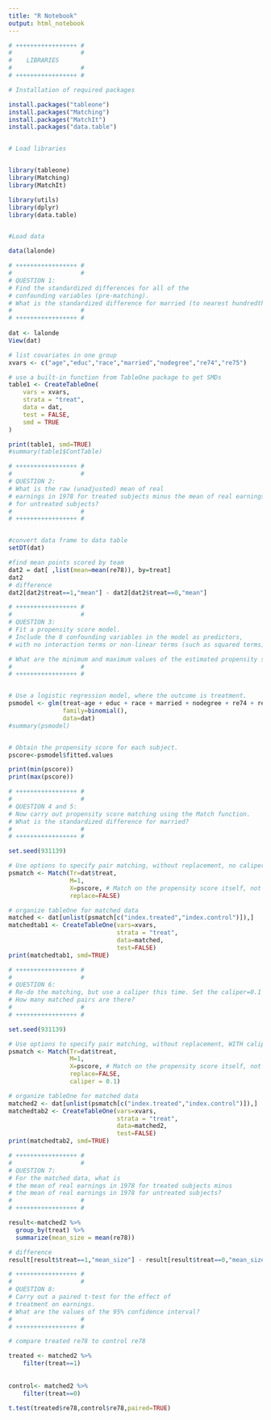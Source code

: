 ---
title: "R Notebook"
output: html_notebook
---
 

```{r}

# +++++++++++++++++ #
#                   # 
#    LIBRARIES
#                   #
# +++++++++++++++++ #

# Installation of required packages

install.packages("tableone")
install.packages("Matching")
install.packages("MatchIt")
install.packages("data.table")


# Load libraries


library(tableone)
library(Matching)
library(MatchIt)

library(utils)
library(dplyr)
library(data.table) 


#Load data

data(lalonde)

```

```{r}

# +++++++++++++++++ #
#                   # 
# QUESTION 1: 
# Find the standardized differences for all of the
# confounding variables (pre-matching). 
# What is the standardized difference for married (to nearest hundredth)?    
#                   #
# +++++++++++++++++ #
 
dat <- lalonde
View(dat)

# list covariates in one group
xvars <- c("age","educ","race","married","nodegree","re74","re75")

# use a built-in function from TableOne package to get SMDs
table1 <- CreateTableOne(
    vars = xvars,
    strata = "treat",
    data = dat,
    test = FALSE,
    smd = TRUE
)

print(table1, smd=TRUE)
#summary(table1$ContTable)

```
```{r}
# +++++++++++++++++ #
#                   # 
# QUESTION 2: 
# What is the raw (unadjusted) mean of real
# earnings in 1978 for treated subjects minus the mean of real earnings in 1978 
# for untreated subjects? 
#                   #
# +++++++++++++++++ #


#convert data frame to data table 
setDT(dat)

#find mean points scored by team 
dat2 = dat[ ,list(mean=mean(re78)), by=treat]
dat2
# difference
dat2[dat2$treat==1,"mean"] - dat2[dat2$treat==0,"mean"]
```


```{r}

# +++++++++++++++++ #
#                   # 
# QUESTION 3:
# Fit a propensity score model. 
# Include the 8 confounding variables in the model as predictors, 
# with no interaction terms or non-linear terms (such as squared terms). 

# What are the minimum and maximum values of the estimated propensity score? 
#                   #
# +++++++++++++++++ #


# Use a logistic regression model, where the outcome is treatment. 
psmodel <- glm(treat~age + educ + race + married + nodegree + re74 + re75,
               family=binomial(),
               data=dat)
#summary(psmodel)


# Obtain the propensity score for each subject.
pscore<-psmodel$fitted.values

print(min(pscore))
print(max(pscore))
```
```{r}

# +++++++++++++++++ #
#                   # 
# QUESTION 4 and 5:
# Now carry out propensity score matching using the Match function.  
# What is the standardized difference for married?
#                   #
# +++++++++++++++++ #

set.seed(931139)

# Use options to specify pair matching, without replacement, no caliper. 
psmatch <- Match(Tr=dat$treat,
                 M=1,
                 X=pscore, # Match on the propensity score itself, not logit of the propensity score.  
                 replace=FALSE)

# organize tableOne for matched data
matched <- dat[unlist(psmatch[c("index.treated","index.control")]),]
matchedtab1 <- CreateTableOne(vars=xvars, 
                              strata = "treat",
                              data=matched,
                              test=FALSE)
print(matchedtab1, smd=TRUE)

```
```{r}
# +++++++++++++++++ #
#                   # 
# QUESTION 6:
# Re-do the matching, but use a caliper this time. Set the caliper=0.1   
# How many matched pairs are there?
#                   #
# +++++++++++++++++ #

set.seed(931139)

# Use options to specify pair matching, without replacement, WITH caliper 
psmatch <- Match(Tr=dat$treat,
                 M=1,
                 X=pscore, # Match on the propensity score itself, not logit of the propensity score.  
                 replace=FALSE,
                 caliper = 0.1)

# organize tableOne for matched data
matched2 <- dat[unlist(psmatch[c("index.treated","index.control")]),]
matchedtab2 <- CreateTableOne(vars=xvars, 
                              strata = "treat",
                              data=matched2,
                              test=FALSE)
print(matchedtab2, smd=TRUE)
```


```{r}

# +++++++++++++++++ #
#                   # 
# QUESTION 7:
# For the matched data, what is 
# the mean of real earnings in 1978 for treated subjects minus
# the mean of real earnings in 1978 for untreated subjects? 
#                   #
# +++++++++++++++++ #

result<-matched2 %>%
  group_by(treat) %>%
  summarize(mean_size = mean(re78))

# difference
result[result$treat==1,"mean_size"] - result[result$treat==0,"mean_size"]

```
```{r}
# +++++++++++++++++ #
#                   # 
# QUESTION 8:
# Carry out a paired t-test for the effect of
# treatment on earnings. 
# What are the values of the 95% confidence interval? 
#                   #
# +++++++++++++++++ #

# compare treated re78 to control re78

treated <- matched2 %>%
    filter(treat==1)  
    
    
control<- matched2 %>%
    filter(treat==0)  

t.test(treated$re78,control$re78,paired=TRUE)

```
